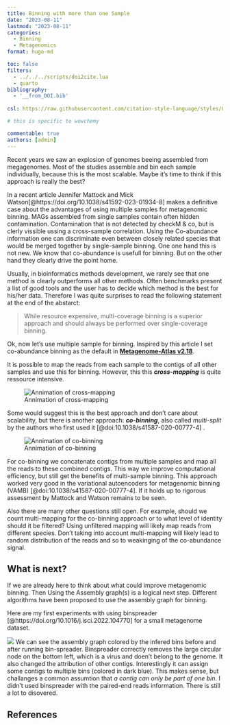 ```yaml
---
title: Binning with more than one Sample
date: "2023-08-11"
lastmod: "2023-08-11"
categories: 
  - Binning
  - Metagenomics
format: hugo-md

toc: false
filters:
  - ../../../scripts/doi2cite.lua
  - quarto
bibliography:
  - '__from_DOI.bib'
  
csl: https://raw.githubusercontent.com/citation-style-language/styles/0749a19b8306f2e8dcb9bf1a2e3a6992666030ac/nature.csl

# this is specific to wowchemy

commentable: true
authors: [admin] 
---
```


<!--
![Timeline of studies that recover genomes from Metagenomes, The plot shows studies that published sets of metagenome-assembled genomes (MAGs). The list is not exhaustive but shows the general trend to increased numbers of MAGs.](MAGstats.pdf)
-->

Recent years we saw an explosion of genomes beeing assembled from megagenomes. Most of the studies assemble and bin each sample individually, because this is the most scalable.
Maybe it's time to think if this approach is really the best?

In a recent article Jennifer Mattock and Mick Watson[@https://doi.org/10.1038/s41592-023-01934-8] makes a definitive case about the advantages of using multiple samples for metagenomic binning.
MAGs assembled from single samples contain often hidden contamination. Contamination that is not detected by checkM & co, but is clerly vissible ussing a cross-sample correlation.
Using the Co-abundance information one can discriminate even between closely related species that would be merged together by single-sample binning. 
One one hand this is not new. We know that co-abundance is usefull for binning. But on the other hand they clearly drive the point home.

Usually, in bioinformatics methods development, we rarely see that one method is clearly outperforms all other methods.
Often benchmarks present a list of good tools and the user has to decide which method is the best for his/her data.
Therefore I was quite surprises to read the following statement at the end of the abstarct:

> While resource expensive, multi-coverage binning is a superior approach and should always be performed over single-coverage binning.


Ok, now let's use multiple sample for binning. Inspired by this article I set co-abundance binning as the default in [**Metagenome-Atlas v2.18**](https://github.com/metagenome-atlas/atlas/releases). 

It is possible to map the reads from each sample to the contigs of all other samples and use this for binning.
However, this this ***cross-mapping*** is quite ressource intensive. 

![Annimation of cross-mapping](cross_mapping.gif)

Some would suggest this is the best approach and don't care about scalability, but there is another approach: ***co-binning***, also called _multi-split_ by the authors who first used it [@doi:10.1038/s41587-020-00777-4] .

![Annimation of co-binning](co_binning.gif)

For co-binning we concatenate contigs from multiple samples and map all the reads to these combined contigs. This way we improve computational efficiency, but still get the benefits of multi-sample binning. This approach worked very good in the variational autoencoders for metagenomic binning (VAMB) [@doi:10.1038/s41587-020-00777-4].
If it holds up to rigorous assessment by Mattock and Watson remains to be seen.

Also there are many other questions still open. 
For example, should we count multi-mapping for the co-binning approach or to what level of identity should it be filtered? 
Using unfiltered mapping will likely map reads from different species. Don't taking into account multi-mapping will likely lead to random distribution of the reads and so to weakinging of the co-abundance signal. 

## What is next?

If we are already here to think about what could improve metagenomic binning. Then Using the Assembly graph(s) is a logical next step. Different algorithms have been proposed to use the assembly graph for binning. 

Here are my first experiments with using binspreader [@https://doi.org/10.1016/j.isci.2022.104770] for a small metagenome dataset. 


![](graph.gif)
We can see the assembly graph colored by the infered bins before and after running bin-spreader. Binspreader correctly removes the large circular node on the bottom left, which is a virus and doen't belong to the genome. It also changed the attribution of other contigs. Interestingly it can assign some contigs to multiple bins (colored in dark blue). This makes sense, but challanges a common assumtion that _a contig can only be part of one bin_. I didn't used binspreader with the paired-end reads information. There is still a lot to disovered. 



<!--
I've seen that the developpers of VAMB released version 4 which contains a adversarial autoencoder in adition to the VAMB [@doi:10.1101/2023.02.27.527078]. They propose to run both algorithm and then choose the best bin. -->


## References










